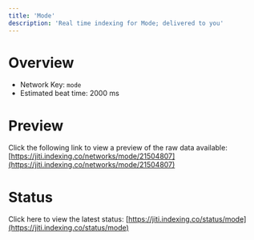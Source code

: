 ```yaml
---
title: 'Mode'
description: 'Real time indexing for Mode; delivered to you'
---
```


# Overview
- Network Key: `mode`
- Estimated beat time: 2000 ms

# Preview
Click the following link to view a preview of the raw data available: [https://jiti.indexing.co/networks/mode/21504807](https://jiti.indexing.co/networks/mode/21504807)

# Status
Click here to view the latest status: [https://jiti.indexing.co/status/mode](https://jiti.indexing.co/status/mode)
